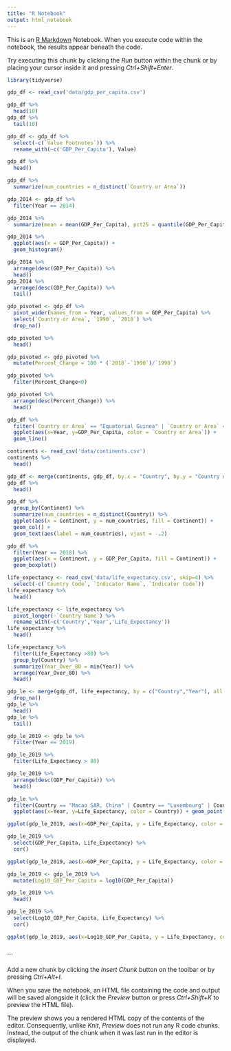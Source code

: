 ```yaml
---
title: "R Notebook"
output: html_notebook
---
```


This is an [R Markdown](http://rmarkdown.rstudio.com) Notebook. When you execute code within the notebook, the results appear beneath the code. 

Try executing this chunk by clicking the *Run* button within the chunk or by placing your cursor inside it and pressing *Ctrl+Shift+Enter*. 

```r
library(tidyverse)
```



```r
gdp_df <- read_csv('data/gdp_per_capita.csv')
```
```r
gdp_df %>% 
  head(10)
gdp_df %>% 
  tail(10)
```
```r
gdp_df <- gdp_df %>% 
  select(-c(`Value Footnotes`)) %>% 
  rename_with(~c('GDP_Per_Capita'), Value)
```
```r
gdp_df %>% 
  head()
```
```r
gdp_df %>% 
  summarize(num_countries = n_distinct(`Country or Area`))
```
```r
gdp_2014 <- gdp_df %>% 
  filter(Year == 2014)
```
```r
gdp_2014 %>% 
  summarize(mean = mean(GDP_Per_Capita), pct25 = quantile(GDP_Per_Capita, 0.25), median = median(GDP_Per_Capita), pct75 = quantile(GDP_Per_Capita, 0.75), min = min(GDP_Per_Capita), max = max(GDP_Per_Capita))
```
```r
gdp_2014 %>%
  ggplot(aes(x = GDP_Per_Capita)) +
  geom_histogram()
```
```r
gdp_2014 %>% 
  arrange(desc(GDP_Per_Capita)) %>%
  head()
gdp_2014 %>% 
  arrange(desc(GDP_Per_Capita)) %>%
  tail()
```
```r
gdp_pivoted <- gdp_df %>% 
  pivot_wider(names_from = Year, values_from = GDP_Per_Capita) %>% 
  select(`Country or Area`, `1990`, `2018`) %>%
  drop_na()

gdp_pivoted %>% 
  head()
```
```r
gdp_pivoted <- gdp_pivoted %>% 
  mutate(Percent_Change = 100 * (`2018`-`1990`)/`1990`)

gdp_pivoted %>% 
  filter(Percent_Change<0)

gdp_pivoted %>% 
  arrange(desc(Percent_Change)) %>% 
  head()

gdp_df %>% 
  filter(`Country or Area` == "Equatorial Guinea" | `Country or Area` == "China" | `Country or Area` == "Myanmar") %>% 
  ggplot(aes(x=Year, y=GDP_Per_Capita, color = `Country or Area`)) +
  geom_line()
```
```r
continents <- read_csv('data/continents.csv')
continents %>% 
  head()
```
```r
gdp_df <- merge(continents, gdp_df, by.x = "Country", by.y = "Country or Area", all = FALSE)
gdp_df %>% 
  head()
```
```r
gdp_df %>% 
  group_by(Continent) %>% 
  summarize(num_countries = n_distinct(Country)) %>% 
  ggplot(aes(x = Continent, y = num_countries, fill = Continent)) +
  geom_col() +
  geom_text(aes(label = num_countries), vjust = -.2)

```
```r
gdp_df %>%
  filter(Year == 2018) %>% 
  ggplot(aes(x = Continent, y = GDP_Per_Capita, fill = Continent)) +
  geom_boxplot()
```
```r
life_expectancy <- read_csv('data/life_expectancy.csv', skip=4) %>% 
  select(-c(`Country Code`, `Indicator Name`, `Indicator Code`))
life_expectancy %>% 
  head()
```
```r
life_expectancy <- life_expectancy %>% 
  pivot_longer(-`Country Name`) %>% 
  rename_with(~c('Country','Year','Life_Expectancy'))
life_expectancy %>% 
  head()
```
```r
life_expectancy %>% 
  filter(Life_Expectancy >80) %>%
  group_by(Country) %>% 
  summarize(Year_Over_80 = min(Year)) %>% 
  arrange(Year_Over_80) %>% 
  head()
```
```r
gdp_le <- merge(gdp_df, life_expectancy, by = c("Country","Year"), all = FALSE) %>% 
  drop_na()
gdp_le %>% 
  head()
gdp_le %>% 
  tail()
```
```r
gdp_le_2019 <- gdp_le %>% 
  filter(Year == 2019)

gdp_le_2019 %>% 
  filter(Life_Expectancy > 80)
```
```r
gdp_le_2019 %>% 
  arrange(desc(GDP_Per_Capita)) %>% 
  head()
```
```r
gdp_le %>% 
  filter(Country == "Macao SAR, China" | Country == "Luxembourg" | Country == "Singapore") %>% 
  ggplot(aes(x=Year, y=Life_Expectancy, color = Country)) + geom_point(show.legend = FALSE) + facet_wrap(~Country, nrow = 1)
```
```r
ggplot(gdp_le_2019, aes(x=GDP_Per_Capita, y = Life_Expectancy, color = Continent)) + geom_point()
```
```r
gdp_le_2019 %>% 
  select(GDP_Per_Capita, Life_Expectancy) %>% 
  cor()
```

```r
ggplot(gdp_le_2019, aes(x=GDP_Per_Capita, y = Life_Expectancy, color = Continent)) + geom_point() + scale_x_log10()
```
```r
gdp_le_2019 <- gdp_le_2019 %>% 
  mutate(Log10_GDP_Per_Capita = log10(GDP_Per_Capita))

gdp_le_2019 %>% 
  head()

gdp_le_2019 %>% 
  select(Log10_GDP_Per_Capita, Life_Expectancy) %>% 
  cor()
```
```r
ggplot(gdp_le_2019, aes(x=Log10_GDP_Per_Capita, y = Life_Expectancy, color = Continent)) + geom_point()
```

```

```


```

Add a new chunk by clicking the *Insert Chunk* button on the toolbar or by pressing *Ctrl+Alt+I*.

When you save the notebook, an HTML file containing the code and output will be saved alongside it (click the *Preview* button or press *Ctrl+Shift+K* to preview the HTML file).

The preview shows you a rendered HTML copy of the contents of the editor. Consequently, unlike *Knit*, *Preview* does not run any R code chunks. Instead, the output of the chunk when it was last run in the editor is displayed.
